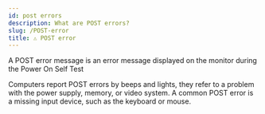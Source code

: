```yaml
---
id: post errors
description: What are POST errors?
slug: /POST-error
title: ⚠️ POST error
---
```


<p className="grey">A POST error message is an error message displayed on the monitor during the Power On Self Test</p>

Computers report POST errors by beeps and lights, they refer to a problem with the power supply, memory, or video system. A common POST error is a missing input device, such as the keyboard or mouse.

